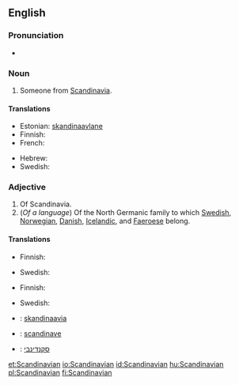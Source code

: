 {{wikipedia}}
==English==

===Pronunciation===
* {{audio|en-us-Scandinavian.ogg|Audio (US)}}

===Noun===
{{en-noun}}

# Someone from [[Scandinavia]].

====Translations====
{{trans-top|someone from Scandinavia}}
* Estonian: [[skandinaavlane]]
* Finnish: {{t+|fi|skandinaavi}}
* French: {{t+|fr|scandinave}}
{{trans-mid}}
* Hebrew: {{t+|he|סקנדינבי|sc=Hebr}}
* Swedish: {{t-|sv|skandinav|c}}
{{trans-bottom}}

===Adjective===
{{en-adj}}

# Of Scandinavia.
# (''Of a language'') Of the North Germanic family to which [[Swedish]], [[Norwegian]], [[Danish]], [[Icelandic]], and [[Faeroese]] belong.

====Translations====
{{trans-top|of Scandinavia}}
* Finnish: {{t-|fi|skandinaavinen}}
{{trans-mid}}
* Swedish: {{t-|sv|skandinavisk}}
{{trans-bottom}}

{{trans-top|of the North Germanic family of languages}}
* Finnish: {{t-|fi|skandinaavinen}}
{{trans-mid}}
* Swedish: {{t-|sv|skandinavisk}}
{{trans-bottom}}

{{checktrans-top}}
* {{ttbc|Estonian}}: [[skandinaavia]]
* {{ttbc|French}}: [[scandinave]]
* {{ttbc|Hebrew}}: [[סקנדינבי]]
{{trans-bottom}}

[[et:Scandinavian]]
[[io:Scandinavian]]
[[id:Scandinavian]]
[[hu:Scandinavian]]
[[pl:Scandinavian]]
[[fi:Scandinavian]]